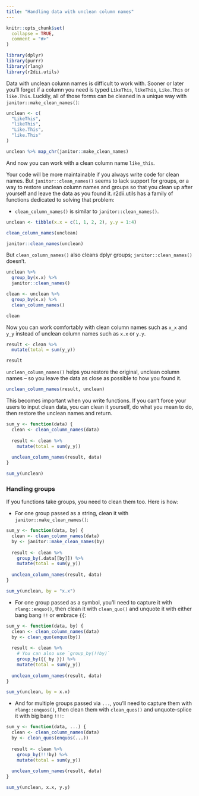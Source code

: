 ```yaml
---
title: "Handling data with unclean column names"
---
```


```r
knitr::opts_chunk$set(
  collapse = TRUE,
  comment = "#>"
)
```

```r
library(dplyr)
library(purrr)
library(rlang)
library(r2dii.utils)
```

Data with unclean column names is difficult to work with. Sooner or later you'll forget if a column you need is typed `LikeThis`, `likeThis`, `Like.This` or `like.This`. Luckily, all of those forms can be cleaned in a unique way with `janitor::make_clean_names()`:

```r
unclean <- c(
  "LikeThis",
  "likeThis",
  "Like.This",
  "like.This"
)

unclean %>% map_chr(janitor::make_clean_names)
```

And now you can work with a clean column name `like_this`. 

Your code will be more maintainable if you always write code for clean names. But `janitor::clean_names()` seems to lack support for groups, or a way to restore unclean column names and groups so that you clean up after yourself and leave the data as you found it. r2dii.utils has a family of functions dedicated to solving that problem:

* `clean_column_names()` is similar to `janitor::clean_names()`.

```r
unclean <- tibble(x.x = c(1, 1, 2, 2), y.y = 1:4)

clean_column_names(unclean)

janitor::clean_names(unclean)
```

But `clean_column_names()` also cleans dplyr groups; `janitor::clean_names()` doesn't.

```r
unclean %>% 
  group_by(x.x) %>% 
  janitor::clean_names()

clean <- unclean %>% 
  group_by(x.x) %>% 
  clean_column_names()

clean
```

Now you can work comfortably with clean column names such as `x_x` and `y_y` instead of unclean column names such as `x.x` or `y.y`.

```r
result <- clean %>% 
  mutate(total = sum(y_y))

result
```

`unclean_column_names()` helps you restore the original, unclean column names -- so you leave the data as close as possible to how you found it.

```r
unclean_column_names(result, unclean)
```

This becomes important when you write functions. If you can't force your users to input clean data, you can clean it yourself, do what you mean to do, then restore the unclean names and return.

```r
sum_y <- function(data) {
  clean <- clean_column_names(data)
  
  result <- clean %>% 
    mutate(total = sum(y_y))
  
  unclean_column_names(result, data)
}

sum_y(unclean)
```

### Handling groups

If you functions take groups, you need to clean them too. Here is how:

* For one group passed as a string, clean it with `janitor::make_clean_names()`:

```r
sum_y <- function(data, by) {
  clean <- clean_column_names(data)
  by <- janitor::make_clean_names(by)
  
  result <- clean %>% 
    group_by(.data[[by]]) %>% 
    mutate(total = sum(y_y))
  
  unclean_column_names(result, data)
}

sum_y(unclean, by = "x.x")
```

* For one group passed as a symbol, you'll need to capture it with `rlang::enquo()`, then clean it with `clean_quo()` and unquote it with either bang bang `!!` or embrace `{{`:

```r
sum_y <- function(data, by) {
  clean <- clean_column_names(data)
  by <- clean_quo(enquo(by))
  
  result <- clean %>% 
    # You can also use `group_by(!!by)`
    group_by({{ by }}) %>% 
    mutate(total = sum(y_y))
  
  unclean_column_names(result, data)
}

sum_y(unclean, by = x.x)
```

* And for multiple groups passed via `...`, you'll need to capture them with `rlang::enquos()`, then clean them with `clean_quos()` and unquote-splice it with big bang `!!!`:

```r
sum_y <- function(data, ...) {
  clean <- clean_column_names(data)
  by <- clean_quos(enquos(...))
  
  result <- clean %>% 
    group_by(!!!by) %>%
    mutate(total = sum(y_y))
  
  unclean_column_names(result, data)
}

sum_y(unclean, x.x, y.y)
```

